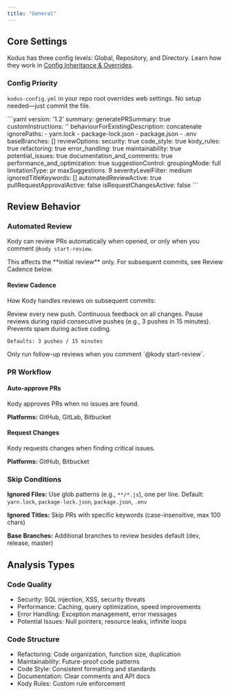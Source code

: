 ```yaml
---
title: "General"
---
```


## Core Settings

<Note>
  Kodus has three config levels: Global, Repository, and Directory. Learn how they work in <a href="/how_to_use/en/code_review/configs/inheritance_overrides">Config Inheritance & Overrides</a>.
</Note>

### Config Priority
`kodus-config.yml` in your repo root overrides web settings. No setup needed—just commit the file.

<Accordion title="Sample kodus-config.yml">
```yaml
version: '1.2'
summary:
  generatePRSummary: true
  customInstructions: ''
  behaviourForExistingDescription: concatenate
ignorePaths:
  - yarn.lock
  - package-lock.json
  - package.json
  - .env
baseBranches: []
reviewOptions:
  security: true
  code_style: true
  kody_rules: true
  refactoring: true
  error_handling: true
  maintainability: true
  potential_issues: true
  documentation_and_comments: true
  performance_and_optimization: true
suggestionControl:
  groupingMode: full
  limitationType: pr
  maxSuggestions: 9
  severityLevelFilter: medium
ignoredTitleKeywords: []
automatedReviewActive: true
pullRequestApprovalActive: false
isRequestChangesActive: false
```
</Accordion>

## Review Behavior

### Automated Review

Kody can review PRs automatically when opened, or only when you comment `@kody start-review`.

<Info>
  This affects the **initial review** only. For subsequent commits, see Review Cadence below.
</Info>

#### Review Cadence

How Kody handles reviews on subsequent commits:

<Tabs>
  <Tab title="Automatic">
    Review every new push. Continuous feedback on all changes.
  </Tab>
  
  <Tab title="Auto-pause">
    Pause reviews during rapid consecutive pushes (e.g., 3 pushes in 15 minutes). Prevents spam during active coding.
    
    Defaults: 3 pushes / 15 minutes
  </Tab>
  
  <Tab title="Manual">
    Only run follow-up reviews when you comment `@kody start-review`.
  </Tab>
</Tabs>

### PR Workflow

#### Auto-approve PRs
Kody approves PRs when no issues are found.

**Platforms:** GitHub, GitLab, Bitbucket

#### Request Changes
Kody requests changes when finding critical issues.

**Platforms:** GitHub, Bitbucket

### Skip Conditions

**Ignored Files:** Use glob patterns (e.g., `**/*.js`), one per line. Default: `yarn.lock`, `package-lock.json`, `package.json`, `.env`

**Ignored Titles:** Skip PRs with specific keywords (case-insensitive, max 100 chars)

**Base Branches:** Additional branches to review besides default (dev, release, master)

## Analysis Types

### Code Quality
- Security: SQL injection, XSS, security threats
- Performance: Caching, query optimization, speed improvements
- Error Handling: Exception management, error messages
- Potential Issues: Null pointers, resource leaks, infinite loops

### Code Structure
- Refactoring: Code organization, function size, duplication
- Maintainability: Future-proof code patterns
- Code Style: Consistent formatting and standards
- Documentation: Clear comments and API docs
- Kody Rules: Custom rule enforcement

